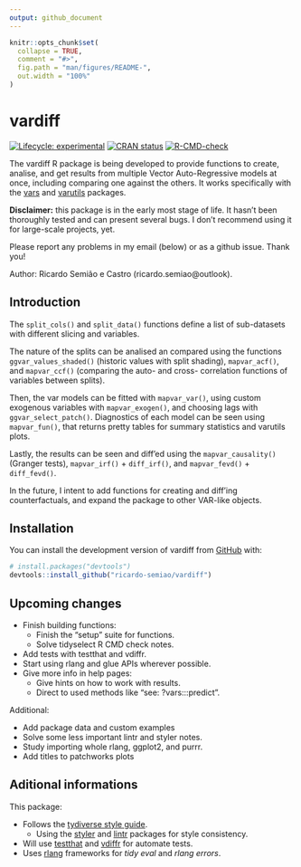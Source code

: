 ```yaml
---
output: github_document
---
```


<!-- README.md is generated from README.Rmd. Please edit that file -->

```r
knitr::opts_chunk$set(
  collapse = TRUE,
  comment = "#>",
  fig.path = "man/figures/README-",
  out.width = "100%"
)
```

# vardiff

<!-- badges: start -->
[![Lifecycle: experimental](https://img.shields.io/badge/lifecycle-experimental-orange.svg)](https://lifecycle.r-lib.org/articles/stages.html#experimental)
[![CRAN status](https://www.r-pkg.org/badges/version/vardiff)](https://CRAN.R-project.org/package=vardiff)
[![R-CMD-check](https://github.com/ricardo-semiao/vardiff/actions/workflows/R-CMD-check.yaml/badge.svg)](https://github.com/ricardo-semiao/vardiff/actions/workflows/R-CMD-check.yaml)
<!-- badges: end -->

The vardiff R package is being developed to provide functions to create, analise, and get results from multiple Vector Auto-Regressive models at once, including comparing one against the others. It works specifically with the [vars](https://cran.r-project.org/web/packages/vars/index.html) and [varutils](https://ricardo-semiao.github.io/varutils/) packages.

**Disclaimer:** this package is in the early most stage of life. It hasn't been thoroughly tested and can present several bugs. I don't recommend using it for large-scale projects, yet.

Please report any problems in my email (below) or as a github issue. Thank you!

Author: Ricardo Semião e Castro (ricardo.semiao\@outlook).

## Introduction

The `split_cols()` and `split_data()` functions define a list of sub-datasets with different slicing and variables. 

The nature of the splits can be analised an compared using the functions `ggvar_values_shaded()` (historic values with split shading), `mapvar_acf()`, and `mapvar_ccf()` (comparing the auto- and cross- correlation functions of variables between splits).

Then, the var models can be fitted with `mapvar_var()`, using custom exogenous variables with `mapvar_exogen()`, and choosing lags with `ggvar_select_patch()`. Diagnostics of each model can be seen using `mapvar_fun()`, that returns pretty tables for summary statistics and varutils plots.

Lastly, the results can be seen and diff'ed using the `mapvar_causality()` (Granger tests), `mapvar_irf()` + `diff_irf()`, and `mapvar_fevd()` + `diff_fevd()`.

In the future, I intent to add functions for creating and diff'ing counterfactuals, and expand the package to other VAR-like objects.


## Installation

You can install the development version of vardiff from [GitHub](https://github.com/) with:

``` r
# install.packages("devtools")
devtools::install_github("ricardo-semiao/vardiff")
```

## Upcoming changes

* Finish building functions:
  * Finish the "setup" suite for functions.
  * Solve tidyselect R CMD check notes.
* Add tests with testthat and vdiffr.
* Start using rlang and glue APIs wherever possible.
* Give more info in help pages:
	* Give hints on how to work with results.
	* Direct to used methods like "see: ?vars:::predict".
	
Additional:

* Add package data and custom examples
* Solve some less important lintr and styler notes.
* Study importing whole rlang, ggplot2, and purrr.
* Add titles to patchworks plots


## Aditional informations

This package:

* Follows the [tydiverse style guide](https://style.tidyverse.org/).
  * Using the [styler](https://styler.r-lib.org/) and [lintr](https://lintr.r-lib.org/) packages for style consistency.
* Will use [testthat](https://testthat.r-lib.org/) and [vdiffr](https://vdiffr.r-lib.org/) for automate tests.
* Uses [rlang](https://rlang.r-lib.org/) frameworks for _tidy eval_ and _rlang errors_.
